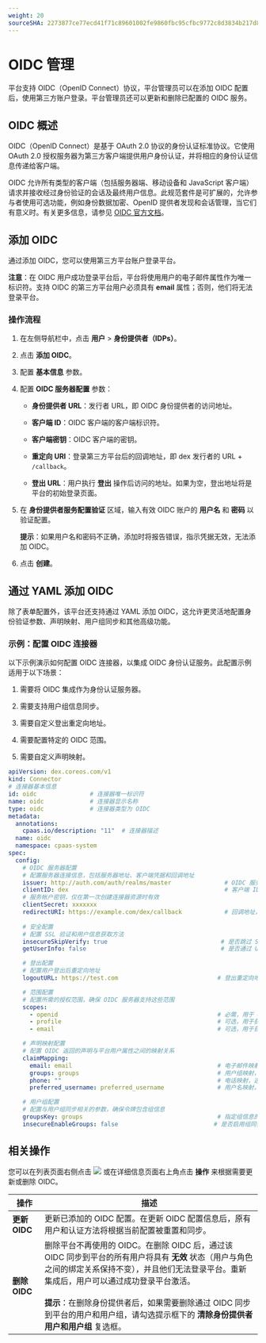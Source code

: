```yaml
---
weight: 20
sourceSHA: 2273877ce77ecd41f71c89601002fe9860fbc95cfbc9772c8d3834b217d8ed2c
---
```


# OIDC 管理

平台支持 OIDC（OpenID Connect）协议，平台管理员可以在添加 OIDC 配置后，使用第三方账户登录。平台管理员还可以更新和删除已配置的 OIDC 服务。

## OIDC 概述

OIDC（OpenID Connect）是基于 OAuth 2.0 协议的身份认证标准协议。它使用 OAuth 2.0 授权服务器为第三方客户端提供用户身份认证，并将相应的身份认证信息传递给客户端。

OIDC 允许所有类型的客户端（包括服务器端、移动设备和 JavaScript 客户端）请求并接收经过身份验证的会话及最终用户信息。此规范套件是可扩展的，允许参与者使用可选功能，例如身份数据加密、OpenID 提供者发现和会话管理，当它们有意义时。有关更多信息，请参见 [OIDC 官方文档](https://openid.net/connect/)。

## 添加 OIDC

通过添加 OIDC，您可以使用第三方平台账户登录平台。

**注意**：在 OIDC 用户成功登录平台后，平台将使用用户的电子邮件属性作为唯一标识符。支持 OIDC 的第三方平台用户必须具有 **email** 属性；否则，他们将无法登录平台。

### 操作流程

1. 在左侧导航栏中，点击 **用户** > **身份提供者（IDPs）**。

2. 点击 **添加 OIDC**。

3. 配置 **基本信息** 参数。

4. 配置 **OIDC 服务器配置** 参数：

   - **身份提供者 URL**：发行者 URL，即 OIDC 身份提供者的访问地址。

   - **客户端 ID**：OIDC 客户端的客户端标识符。

   - **客户端密钥**：OIDC 客户端的密钥。

   - **重定向 URI**：登录第三方平台后的回调地址，即 dex 发行者的 URL + `/callback`。

   - **登出 URL**：用户执行 **登出** 操作后访问的地址。如果为空，登出地址将是平台的初始登录页面。

5. 在 **身份提供者服务配置验证** 区域，输入有效 OIDC 账户的 **用户名** 和 **密码** 以验证配置。

   **提示**：如果用户名和密码不正确，添加时将报告错误，指示凭据无效，无法添加 OIDC。

6. 点击 **创建**。

## 通过 YAML 添加 OIDC

除了表单配置外，该平台还支持通过 YAML 添加 OIDC，这允许更灵活地配置身份验证参数、声明映射、用户组同步和其他高级功能。

### 示例：配置 OIDC 连接器

以下示例演示如何配置 OIDC 连接器，以集成 OIDC 身份认证服务。此配置示例适用于以下场景：

1. 需要将 OIDC 集成作为身份认证服务器。

2. 需要支持用户组信息同步。

3. 需要自定义登出重定向地址。

4. 需要配置特定的 OIDC 范围。

5. 需要自定义声明映射。

```yaml
apiVersion: dex.coreos.com/v1
kind: Connector
# 连接器基本信息
id: oidc               # 连接器唯一标识符
name: oidc             # 连接器显示名称
type: oidc             # 连接器类型为 OIDC
metadata:
  annotations:
    cpaas.io/description: "11"  # 连接器描述
  name: oidc
  namespace: cpaas-system
spec:
  config:
    # OIDC 服务器配置
    # 配置服务器连接信息，包括服务器地址、客户端凭据和回调地址
    issuer: http://auth.com/auth/realms/master               # OIDC 服务器地址
    clientID: dex                                            # 客户端 ID
    # 服务帐户密钥，仅在第一次创建连接器资源时有效
    clientSecret: xxxxxxx
    redirectURI: https://example.com/dex/callback            # 回调地址，必须与 OIDC 客户端注册的地址匹配
    
    # 安全配置
    # 配置 SSL 验证和用户信息获取方法
    insecureSkipVerify: true                                # 是否跳过 SSL 验证，建议在生产环境中设置为 false
    getUserInfo: false                                      # 是否通过 UserInfo 端点获取其他用户信息

    # 登出配置
    # 配置用户登出后重定向地址
    logoutURL: https://test.com                            # 登出重定向地址，可以自定义为用户登出后的跳转页面

    # 范围配置
    # 配置所需的授权范围，确保 OIDC 服务器支持这些范围
    scopes:                                                 
      - openid                                             # 必需，用于 OIDC 基本认证
      - profile                                            # 可选，用于获取用户基本信息
      - email                                              # 可选，用于获取用户电子邮件

    # 声明映射配置
    # 配置 OIDC 返回的声明与平台用户属性之间的映射关系
    claimMapping:                                          
      email: email                                         # 电子邮件映射，用于用户唯一标识
      groups: groups                                       # 用户组映射，用于组织结构
      phone: ""                                            # 电话映射，选填
      preferred_username: preferred_username               # 用户名映射，用于显示名称

    # 用户组配置
    # 配置与用户组同步相关的参数，确保令牌包含组信息
    groupsKey: groups                                      # 指定组信息的键名称
    insecureEnableGroups: false                           # 是否启用组同步功能
```

## 相关操作

您可以在列表页面右侧点击 ![](/en/img/113point.png) 或在详细信息页面右上角点击 **操作** 来根据需要更新或删除 OIDC。

| 操作           | 描述                                                                                                                                                                                                                                                                                                                                                                                                                                                                                                                                                                          |
| --------------- | ------------------------------------------------------------------------------------------------------------------------------------------------------------------------------------------------------------------------------------------------------------------------------------------------------------------------------------------------------------------------------------------------------------------------------------------------------------------------------------------------------------------------------------------------------------------------------------ |
| **更新 OIDC**   | 更新已添加的 OIDC 配置。在更新 OIDC 配置信息后，原有用户和认证方法将根据当前配置被重置和同步。                                                                                                                                                                                                                                                                                                                                                                                                                                                                                |
| **删除 OIDC**   | 删除平台不再使用的 OIDC。在删除 OIDC 后，通过该 OIDC 同步到平台的所有用户将具有 **无效** 状态（用户与角色之间的绑定关系保持不变），并且他们无法登录平台。重新集成后，用户可以通过成功登录平台激活。<br /><br />**提示**：在删除身份提供者后，如果需要删除通过 OIDC 同步到平台的用户和用户组，请勾选提示框下的 **清除身份提供者用户和用户组** 复选框。 |

